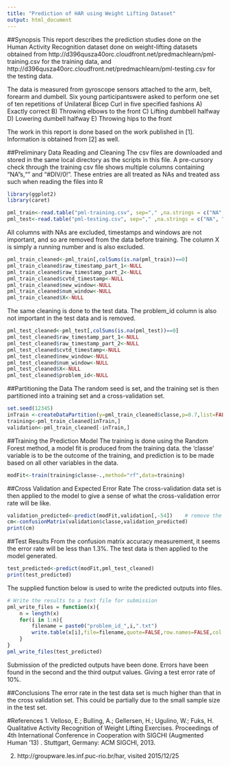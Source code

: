 ```yaml
---
title: "Prediction of HAR using Weight Lifting Dataset"
output: html_document
---
```


##Synopsis
This report describes the prediction studies done on the Human Activity Recognition dataset done on weight-lifting datasets obtained from
http://d396qusza40orc.cloudfront.net/predmachlearn/pml-training.csv for the training data, and 
http://d396qusza40orc.cloudfront.net/predmachlearn/pml-testing.csv for the testing data.

The data is measured from gyroscope sensors attached to the arm, belt, forearm and dumbell. Six young participantswere asked to perform 
one set of ten repetitions of Unilateral Bicep Curl in five specified fashions
  A) Exactly correct
  B) Throwing elbows to the front
  C) Lifting dumbbell halfway
  D) Lowering dumbell halfway
  E) Throwing hips to the front

The work in this report is done based on the work published in [1]. Information is obtained from [2] as well. 

##Preliminary Data Reading and Cleaning
The csv files are downloaded and stored in the same local directory as the scripts in this file. A pre-cursory check through the training csv file shows multiple columns containing "NA"s,"" and "#DIV/0!". These entries are all treated as NAs and treated ass such when reading the files into R
```r
library(ggplot2)
library(caret)

pml_train<-read.table("pml-training.csv", sep="," ,na.strings = c("NA", "","#DIV/0!"), header = TRUE)
pml_test<-read.table("pml-testing.csv", sep="," ,na.strings = c("NA", "","#DIV/0!"), header = TRUE)
```
All columns with NAs are excluded, timestamps and windows are not important, and so are removed from the data before training.
The column X is simply a running number and is also excluded.
```r
pml_train_cleaned<-pml_train[,colSums(is.na(pml_train))==0]
pml_train_cleaned$raw_timestamp_part_1<-NULL
pml_train_cleaned$raw_timestamp_part_2<-NULL
pml_train_cleaned$cvtd_timestamp<-NULL
pml_train_cleaned$new_window<-NULL
pml_train_cleaned$num_window<-NULL
pml_train_cleaned$X<-NULL
```
The same cleaning is done to the test data. The problem_id column is also not important in the test data and is removed.
```r
pml_test_cleaned<-pml_test[,colSums(is.na(pml_test))==0]
pml_test_cleaned$raw_timestamp_part_1<-NULL
pml_test_cleaned$raw_timestamp_part_2<-NULL
pml_test_cleaned$cvtd_timestamp<-NULL
pml_test_cleaned$new_window<-NULL
pml_test_cleaned$num_window<-NULL
pml_test_cleaned$X<-NULL
pml_test_cleaned$problem_id<-NULL
```
##Partitioning the Data
The random seed is set, and the training set is then partitioned into a training set and a cross-validation set.
```r
set.seed(12345)
inTrain <-createDataPartition(y=pml_train_cleaned$classe,p=0.7,list=FALSE)
training<-pml_train_cleaned[inTrain,]
validation<-pml_train_cleaned[-inTrain,]
```

##Training the Prediction Model
The training is done using the Random Forest method, a model fit is produced from the training data. the 'classe' variable is to be the outcome of the training, and prediction is to be made based on all other variables in the data.
```r
modFit<-train(training$classe~.,method="rf",data=training)
```
##Cross Validation and Expected Error Rate
The cross-validation data set is then applied to the model to give a sense of what the cross-validation error rate will be like.
```r
validation_predicted<-predict(modFit,validation[,-54])    # remove the classe column
cm<-confusionMatrix(validation$classe,validation_predicted)
print(cm)
```
##Test Results
From the confusion matrix accuracy measurement, it seems the error rate will be less than 1.3%.
The test data is then applied to the model generated.
```r
test_predicted<-predict(modFit,pml_test_cleaned)
print(test_predicted)
```
The supplied function below is used to write the predicted outputs into files.
```r
# Write the results to a text file for submission
pml_write_files = function(x){
    n = length(x)
    for(i in 1:n){
        filename = paste0("problem_id_",i,".txt")
        write.table(x[i],file=filename,quote=FALSE,row.names=FALSE,col.names=FALSE)
    }
}
pml_write_files(test_predicted)
```

Submission of the predicted outputs have been done. Errors have been found in the second and the third output values. Giving a test error rate of
10%.

##Conclusions
The error rate in the test data set is much higher than that in the cross validation set. This could be partially due to the small sample size in the test set.

#References
1. Velloso, E.; Bulling, A.; Gellersen, H.; Ugulino, W.; Fuks, H. Qualitative Activity Recognition of Weight Lifting Exercises. Proceedings of 4th International Conference in Cooperation with SIGCHI (Augmented Human '13) . Stuttgart, Germany: ACM SIGCHI, 2013.

2. http://groupware.les.inf.puc-rio.br/har, visited 2015/12/25
